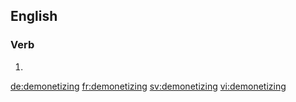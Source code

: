 
==English==

===Verb===
{{head|en|present participle}}

# {{present participle of|demonetize|lang=en}}

[[de:demonetizing]]
[[fr:demonetizing]]
[[sv:demonetizing]]
[[vi:demonetizing]]